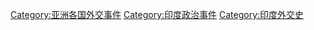 [[Category:亚洲各国外交事件|Category:亚洲各国外交事件]]
[[Category:印度政治事件|Category:印度政治事件]]
[[Category:印度外交史|Category:印度外交史]]